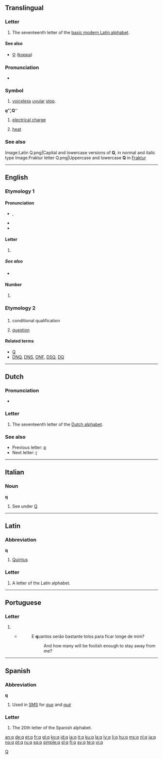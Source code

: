{{Basic Latin character info|image=[[Image:Letter q.svg|50px]]|name=LATIN SMALL LETTER Q|hex=71}}
{{also|գ|զ|Appendix:Variations of "q"}}
==Translingual==
{{wikipedia}}

===Letter===
{{mul-letter|upper=Q|lower=q|script=Latn}}

# The seventeenth letter of the [[Appendix:Latin script|basic modern Latin alphabet]].

====See also====
{{Latn-script}}
* [[Ϙ]] ([[koppa]])

===Pronunciation===
* {{audio|Voiceless uvular plosive.ogg|IPA}}

===Symbol===
{{infl|mul|symbol}}
#  {{context|[[w:IPA|IPA]]}} [[voiceless]] [[uvular]] [[stop]].

'''''q''''', '''''Q'''''
# {{physics}} [[electrical charge]]
# {{physics}} [[heat]]

===See also===
{{Letter
|page=Q
|NATO=Quebec
|Morse= –  – · –
|Character=Q
|Braille=⠟
}}
<gallery caption="Letter styles" perrow=3>
Image:Latin Q.png|Capital and lowercase versions of '''Q''', in normal and italic type
Image:Fraktur letter Q.png|Uppercase and lowercase '''Q''' in [[Fraktur]]
</gallery>

[[Category:IPA symbols|Q]]

----

==English==

{{rank|worse|safe|main|979|q|greatly|floor|example}}

===Etymology 1===

====Pronunciation====
* {{IPA|/kjuː/}}, {{SAMPA|/kju:/}}
*: {{audio|en-us-q.ogg|Audio (US)}}
*: {{audio|en-uk-q.ogg|Audio (UK)}}
* {{rhymes|uː}}
* {{homophones|cue|queue}}

====Letter====
{{en-letter|upper=Q|lower=q}}

# {{Latn-def|en|letter|17|cue}}

=====See also=====
* {{list|en|Latin script letters}}

====Number====
{{en-number|upper=Q|lower=q}}

# {{Latn-def|en|ordinal|17|cue}}

===Etymology 2===

==={{abbreviation}}===
{{en-noun}}

# {{sports}} conditional qualification
# [[question]]

====Related terms====
* [[Q]]
* [[DNQ]], [[DNS]], [[DNF]], [[DSQ]], [[DQ]]

----

==Dutch==

===Pronunciation===
* {{sense|letter name}} {{IPA|/ky/|lang=nl}}

===Letter===
{{infl|nl|letter|lower case||upper case|Q}}

# The seventeenth letter of the [[Dutch alphabet]].

===See also===
* Previous letter: [[p#Dutch|p]]
* Next letter: [[r#Dutch|r]]

----

==Italian==

===Noun===
'''q''' {{m|f|inv}}

# See under [[Q#Italian|Q]]

----

==Latin==

===Abbreviation===
'''q'''

# [[Quintus]]

===Letter===
{{infl|la|letter}}

# A letter of the Latin alphabet.
{{rfc-auto}}
----

==Portuguese==

===Letter===
{{pt-letter|upper=Q|lower=q}}

# {{Latn-def|pt|letter|17|quê}}
#*{{RQ:Harry Potter|4|pt-BR|page=514}}
#*:E '''q'''uantos serão bastante tolos para ficar longe de mim?
#*::And how many will be foolish enough to stay away from me?

----

==Spanish==

===Abbreviation===
'''q'''

# Used in [[SMS]] for ''[[que]]'' and ''[[qué]]''

===Letter===
{{infl|es|letter|lower case||upper case|Q}}

# The 20th letter of the Spanish alphabet.

[[an:q]]
[[de:q]]
[[et:q]]
[[fr:q]]
[[gl:q]]
[[ko:q]]
[[id:q]]
[[ia:q]]
[[it:q]]
[[ku:q]]
[[la:q]]
[[lv:q]]
[[li:q]]
[[hu:q]]
[[ms:q]]
[[nl:q]]
[[ja:q]]
[[no:q]]
[[pt:q]]
[[ru:q]]
[[sq:q]]
[[simple:q]]
[[sl:q]]
[[fi:q]]
[[sv:q]]
[[te:q]]
[[vi:q]]